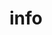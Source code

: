 # info


<ul className="grid grid-cols-1 md:grid-cols-2 lg:grid-cols-3 xl:grid-cols-4 gap-4 -ml-6">

<ReferenceCard
    title="about"
    description="About OpenBB Terminal"
    url="/bot/reference/telegram/info/about"
/>
<ReferenceCard
    title="start"
    description="List of commands for OpenBB Bot."
    url="/bot/reference/telegram/info/start"
/>
</ul>
